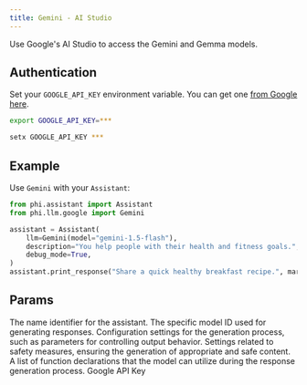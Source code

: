 ```yaml
---
title: Gemini - AI Studio
---
```


Use Google's AI Studio to access the Gemini and Gemma models.

## Authentication

Set your `GOOGLE_API_KEY` environment variable. You can get one [from Google here](https://ai.google.dev/aistudio).

<CodeGroup>

```bash Mac
export GOOGLE_API_KEY=***
```

```bash Windows
setx GOOGLE_API_KEY ***
```

</CodeGroup>

## Example

Use `Gemini` with your `Assistant`:

<CodeGroup>

```python assistant.py
from phi.assistant import Assistant
from phi.llm.google import Gemini

assistant = Assistant(
    llm=Gemini(model="gemini-1.5-flash"),
    description="You help people with their health and fitness goals.",
    debug_mode=True,
)
assistant.print_response("Share a quick healthy breakfast recipe.", markdown=True)
```

</CodeGroup>

## Params

<ResponseField name="name" type="str" default="Gemini">
  The name identifier for the assistant.
</ResponseField>
<ResponseField name="model" type="str" default="gemini-1.5-flash">
  The specific model ID used for generating responses.
</ResponseField>
<ResponseField name="generation_config" type="Any">
  Configuration settings for the generation process, such as parameters for
  controlling output behavior.
</ResponseField>
<ResponseField name="safety_settings" type="Any">
  Settings related to safety measures, ensuring the generation of appropriate
  and safe content.
</ResponseField>
<ResponseField name="function_declarations" type="List[FunctionDeclaration]">
  A list of function declarations that the model can utilize during the response
  generation process.
</ResponseField>
<ResponseField name="api_key" type="str">
  Google API Key
</ResponseField>

